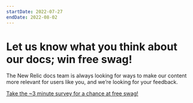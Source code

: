 ```yaml
---
startDate: 2022-07-27
endDate: 2022-08-02
---
```


# Let us know what you think about our docs; win free swag!

The New Relic docs team is always looking for ways to make our content more relevant for users like you, and we’re looking for your feedback.

[Take the ~3 minute survey for a chance at free swag!](https://newrelic.co1.qualtrics.com/jfe/form/SV_cOVPV0r31G6Wunc?source=banner)